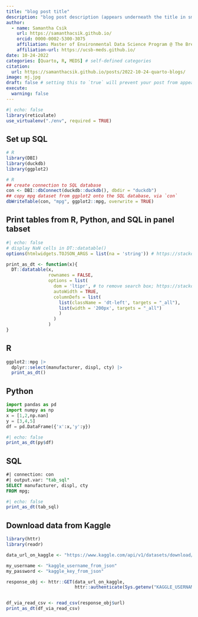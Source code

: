 ```yaml
---
title: "blog post title"
description: "blog post description (appears underneath the title in smaller text) which is included on the listing page"
author:
  - name: Samantha Csik
    url: https://samanthacsik.github.io/
    orcid: 0000-0002-5300-3075
    affiliation: Master of Environmental Data Science Program @ The Bren School (UCSB) & The National Center for Ecological Analysis & Synthesis
    affiliation-url: https://ucsb-meds.github.io/ 
date: 10-24-2022
categories: [Quarto, R, MEDS] # self-defined categories
citation: 
  url: https://samanthacsik.github.io/posts/2022-10-24-quarto-blogs/ 
image: mj.jpg
draft: false # setting this to `true` will prevent your post from appearing on your listing page until you're ready!
execute: 
  warning: false
---
```


```r
#| echo: false
library(reticulate)
use_virtualenv("./env", required = TRUE)
```


## Set up SQL
```r
# R
library(DBI)
library(duckdb)
library(ggplot2)
```

```r
# R
## create connection to SQL database
con <- DBI::dbConnect(duckdb::duckdb(), dbdir = "duckdb")
## copy mpg dataset from ggplot2 onto the SQL database, via `con`
dbWriteTable(con, "mpg", ggplot2::mpg, overwrite = TRUE)
```

## Print tables from R, Python, and SQL in panel tabset
```r
#| echo: false
# display NaN cells in DT::datatable()
options(htmlwidgets.TOJSON_ARGS = list(na = 'string')) # https://stackoverflow.com/a/48694410/6105259

print_as_dt <- function(x){
  DT::datatable(x,
                rownames = FALSE,
                options = list(
                  dom = 'ltipr', # to remove search box; https://stackoverflow.com/a/61952067/6105259
                  autoWidth = TRUE,
                  columnDefs = list(
                    list(className = 'dt-left', targets = "_all"),
                    list(width = '200px', targets = "_all")
                    )
                  )
                )
}
```

::: {.panel-tabset}

## R
```r
ggplot2::mpg |> 
  dplyr::select(manufacturer, displ, cty) |> 
  print_as_dt()
```

## Python

```python
import pandas as pd
import numpy as np
x = [1,2,np.nan]
y = [3,4,5]
df = pd.DataFrame({'x':x,'y':y})
```

```r
#| echo: false
print_as_dt(py$df)
```


## SQL
```sql
#| connection: con
#| output.var: "tab_sql"
SELECT manufacturer, displ, cty
FROM mpg;
```

```r
#| echo: false
print_as_dt(tab_sql)
```

:::


## Download data from Kaggle
```r
library(httr)
library(readr)

data_url_on_kaggle <- "https://www.kaggle.com/api/v1/datasets/download/michaelbryantds/witch-trials/trials.csv"

my_username <- "kaggle_username_from_json"
my_password <- "kaggle_key_from_json"

response_obj <- httr::GET(data_url_on_kaggle, 
                          httr::authenticate(Sys.getenv("KAGGLE_USERNAME"), Sys.getenv("KAGGLE_PASSWORD"), type = "basic"))


df_via_read_csv <- read_csv(response_obj$url)
print_as_dt(df_via_read_csv)
```

